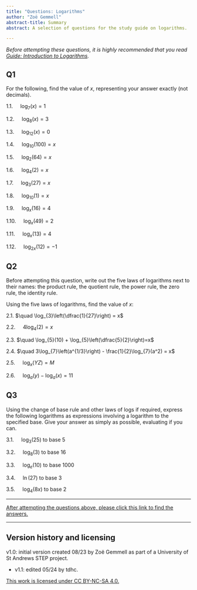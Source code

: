 ```yaml
---
title: "Questions: Logarithms"
author: "Zoë Gemmell"
abstract-title: Summary
abstract: A selection of questions for the study guide on logarithms.

---
```


*Before attempting these questions, it is highly recommended that you read [Guide: Introduction to Logarithms](../studyguides/logarithms.qmd).*

## Q1 {-}

For the following, find the value of $x$, representing your answer exactly (not decimals).

1.1. $\quad \log_{7}(x) = 1$
 

1.2. $\quad \log_{8}(x) = 3$
 

1.3. $\quad \log_{12}(x) = 0$
 

1.4. $\quad \log_{10}(100) = x$
 

1.5. $\quad \log_{2}(64) = x$
 

1.6. $\quad \log_{4}(2) = x$
 

1.7. $\quad \log_{3}(27) = x$
 

1.8. $\quad \log_{10}(1) = x$
 

1.9. $\quad \log_{x}(16) = 4$
 

1.10. $\quad \log_{x}(49) = 2$
 

1.11. $\quad \log_{x}(13) = 4$
 

1.12. $\quad \log_{2x}(12) = -1$
 

## Q2 {-}

Before attempting this question, write out the five laws of logarithms next to their names: the product rule, the quotient rule, the power rule, the zero rule, the identity rule.

Using the five laws of logarithms, find the value of $x$:

2.1. $\quad \log_{3}\left(\dfrac{1}{27}\right) = x$
 

2.2. $\quad 4\log_{4}(2) = x$
 

2.3. $\quad \log_{5}(10) + \log_{5}\left(\dfrac{5}{2}\right)=x$
 

2.4. $\quad 3\log_{7}\left(a^{1/3}\right) - \frac{1}{2}\log_{7}(a^2) = x$
 

2.5. $\quad \log_{x}(YZ) = M$
 

2.6. $\quad \log_{a}\left(y\right) - \log_a(x) = 11$
 

## Q3 {-}

Using the change of base rule and other laws of logs if required, express the following logarithms as expressions involving a logarithm to the specified base. Give your answer as simply as possible, evaluating if you can. 

3.1. $\quad \log_3(25)$ to base $5$
 

3.2. $\quad \log_{8}(3)$ to base $16$
 

3.3. $\quad \log_{e}(10)$ to base $1000$
 

3.4. $\quad \ln(27)$ to base $3$
 

3.5. $\quad \log_{4}(8x)$ to base $2$

---

[After attempting the questions above, please click this link to find the answers.](../answers/as-logarithms.qmd)

---

## Version history and licensing {-}

v1.0: initial version created 08/23 by Zoë Gemmell as part of a University of St Andrews STEP project.

  - v1.1: edited 05/24 by tdhc.

[This work is licensed under CC BY-NC-SA 4.0.](https://creativecommons.org/licenses/by-nc-sa/4.0/?ref=chooser-v1)
